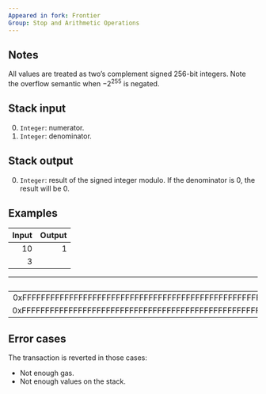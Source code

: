 ```yaml
---
Appeared in fork: Frontier
Group: Stop and Arithmetic Operations
---
```


## Notes

All values are treated as two’s complement signed 256-bit integers. Note the overflow semantic when −2<sup>255</sup> is negated.

## Stack input

0. `Integer`: numerator.
1. `Integer`: denominator.

## Stack output

0. `Integer`: result of the signed integer modulo. If the denominator is 0, the result will be 0.

## Examples

| Input | Output |
|------:|-------:|
| 10 | 1 |
| 3 | |

| Input | Output |
|------:|-------:|
| 0xFFFFFFFFFFFFFFFFFFFFFFFFFFFFFFFFFFFFFFFFFFFFFFFFFFFFFFFFFFFFFFF8 | 0xFFFFFFFFFFFFFFFFFFFFFFFFFFFFFFFFFFFFFFFFFFFFFFFFFFFFFFFFFFFFFFFE |
| 0xFFFFFFFFFFFFFFFFFFFFFFFFFFFFFFFFFFFFFFFFFFFFFFFFFFFFFFFFFFFFFFFD | |

## Error cases

The transaction is reverted in those cases:
- Not enough gas.
- Not enough values on the stack.

